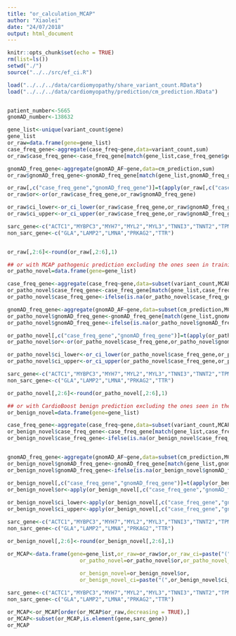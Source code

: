 ```yaml
---
title: "or_calculation_MCAP"
author: "Xiaolei"
date: "24/07/2018"
output: html_document
---
```


```r
knitr::opts_chunk$set(echo = TRUE)
rm(list=ls())
setwd("./")
source("../../src/ef_ci.R")

load("../../../data/cardiomyopathy/share_variant_count.RData")
load("../../../data/cardiomyopathy/prediction/cm_prediction.RData")


patient_number<-5665
gnomAD_number<-138632
```



```r

gene_list<-unique(variant_count$gene)
gene_list
or_raw=data.frame(gene=gene_list)
case_freq_gene<-aggregate(case_freq~gene,data=variant_count,sum)
or_raw$case_freq_gene<-case_freq_gene[match(gene_list,case_freq_gene$gene),]$case_freq

gnomAD_freq_gene<-aggregate(gnomAD_AF~gene,data=cm_prediction,sum)
or_raw$gnomAD_freq_gene<-gnomAD_freq_gene[match(gene_list,gnomAD_freq_gene$gene),]$gnomAD_AF

or_raw[,c("case_freq_gene","gnomAD_freq_gene")]=t(apply(or_raw[,c("case_freq_gene","gnomAD_freq_gene")],1,function(x){check_input(x[1],x[2])}))
or_raw$or<-or(or_raw$case_freq_gene,or_raw$gnomAD_freq_gene)

or_raw$ci_lower<-or_ci_lower(or_raw$case_freq_gene,or_raw$gnomAD_freq_gene,patient_number,gnomAD_number)
or_raw$ci_upper<-or_ci_upper(or_raw$case_freq_gene,or_raw$gnomAD_freq_gene,patient_number,gnomAD_number)

sarc_gene<-c("ACTC1","MYBPC3","MYH7","MYL2","MYL3","TNNI3","TNNT2","TPM1")
non_sarc_gene<-c("GLA","LAMP2","LMNA","PRKAG2","TTR")


or_raw[,2:6]<-round(or_raw[,2:6],1)

```



```r
## or with MCAP pathogenic prediction excluding the ones seen in training data
or_patho_novel=data.frame(gene=gene_list)

case_freq_gene<-aggregate(case_freq~gene,data=subset(variant_count,MCAP>=0.9 & isTrain==FALSE),sum)
or_patho_novel$case_freq_gene<-case_freq_gene[match(gene_list,case_freq_gene$gene),]$case_freq
or_patho_novel$case_freq_gene<-ifelse(is.na(or_patho_novel$case_freq_gene),0,or_patho_novel$case_freq_gene)

gnomAD_freq_gene<-aggregate(gnomAD_AF~gene,data=subset(cm_prediction,MCAP>=0.9 & isTrain==FALSE),sum)
or_patho_novel$gnomAD_freq_gene<-gnomAD_freq_gene[match(gene_list,gnomAD_freq_gene$gene),]$gnomAD_AF
or_patho_novel$gnomAD_freq_gene<-ifelse(is.na(or_patho_novel$gnomAD_freq_gene),0,or_patho_novel$gnomAD_freq_gene)

or_patho_novel[,c("case_freq_gene","gnomAD_freq_gene")]=t(apply(or_patho_novel[,c("case_freq_gene","gnomAD_freq_gene")],1,function(x){check_input(x[1],x[2],predict = "pathogenic")}))
or_patho_novel$or<-or(or_patho_novel$case_freq_gene,or_patho_novel$gnomAD_freq_gene)

or_patho_novel$ci_lower<-or_ci_lower(or_patho_novel$case_freq_gene,or_patho_novel$gnomAD_freq_gene,patient_number,gnomAD_number)
or_patho_novel$ci_upper<-or_ci_upper(or_patho_novel$case_freq_gene,or_patho_novel$gnomAD_freq_gene,patient_number,gnomAD_number)

sarc_gene<-c("ACTC1","MYBPC3","MYH7","MYL2","MYL3","TNNI3","TNNT2","TPM1")
non_sarc_gene<-c("GLA","LAMP2","LMNA","PRKAG2","TTR")

or_patho_novel[,2:6]<-round(or_patho_novel[,2:6],1)
```



```r
## or with CardioBoost benign prediction excluding the ones seen in the training data
or_benign_novel=data.frame(gene=gene_list)

case_freq_gene<-aggregate(case_freq~gene,data=subset(variant_count,MCAP<=0.1  & isTrain==FALSE),sum)
or_benign_novel$case_freq_gene<-case_freq_gene[match(gene_list,case_freq_gene$gene),]$case_freq
or_benign_novel$case_freq_gene<-ifelse(is.na(or_benign_novel$case_freq_gene),0,or_benign_novel$case_freq_gene)


gnomAD_freq_gene<-aggregate(gnomAD_AF~gene,data=subset(cm_prediction,MCAP<=0.1  & isTrain==FALSE),sum)
or_benign_novel$gnomAD_freq_gene<-gnomAD_freq_gene[match(gene_list,gnomAD_freq_gene$gene),]$gnomAD_AF
or_benign_novel$gnomAD_freq_gene<-ifelse(is.na(or_benign_novel$gnomAD_freq_gene),0,or_benign_novel$gnomAD_freq_gene)

or_benign_novel[,c("case_freq_gene","gnomAD_freq_gene")]=t(apply(or_benign_novel[,c("case_freq_gene","gnomAD_freq_gene")],1,function(x){check_input(x[1],x[2],predict="benign")}))
or_benign_novel$or<-apply(or_benign_novel[,c("case_freq_gene","gnomAD_freq_gene")],1,function(x){or(x[1],x[2],predict="benign")})
  
or_benign_novel$ci_lower<-apply(or_benign_novel[,c("case_freq_gene","gnomAD_freq_gene")],1,function(x){or_ci_lower(x[1],x[2],patient_number,gnomAD_number,predict="benign")})
or_benign_novel$ci_upper<-apply(or_benign_novel[,c("case_freq_gene","gnomAD_freq_gene")],1,function(x){or_ci_upper(x[1],x[2],patient_number,gnomAD_number,predict="benign")})

sarc_gene<-c("ACTC1","MYBPC3","MYH7","MYL2","MYL3","TNNI3","TNNT2","TPM1")
non_sarc_gene<-c("GLA","LAMP2","LMNA","PRKAG2","TTR")

or_benign_novel[,2:6]<-round(or_benign_novel[,2:6],1)
```

```r

or_MCAP<-data.frame(gene=gene_list,or_raw=or_raw$or,or_raw_ci=paste("(",or_raw$ci_lower,or_raw$ci_upper,")"),
                       or_patho_novel=or_patho_novel$or,or_patho_novel_ci=paste("(",or_patho_novel$ci_lower,or_patho_novel$ci_upper,")"),
                       
                       or_benign_novel=or_benign_novel$or,
                       or_benign_novel_ci=paste("(",or_benign_novel$ci_lower,or_benign_novel$ci_upper,")"))

sarc_gene<-c("ACTC1","MYBPC3","MYH7","MYL2","MYL3","TNNI3","TNNT2","TPM1")
non_sarc_gene<-c("GLA","LAMP2","LMNA","PRKAG2","TTR")

or_MCAP<-or_MCAP[order(or_MCAP$or_raw,decreasing = TRUE),]
or_MCAP<-subset(or_MCAP,is.element(gene,sarc_gene))
or_MCAP

```